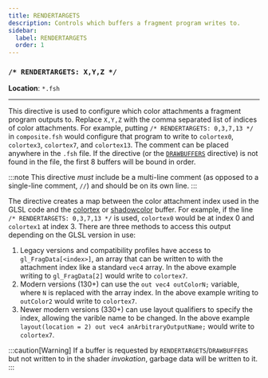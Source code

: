 ```yaml
---
title: RENDERTARGETS
description: Controls which buffers a fragment program writes to.
sidebar:
  label: RENDERTARGETS
  order: 1
---
```


### `/* RENDERTARGETS: X,Y,Z */`

**Location**: `*.fsh`

---

This directive is used to configure which color attachments a fragment program outputs to. Replace `X,Y,Z` with the comma separated list of indices of color attachments. For example, putting `/* RENDERTARGETS: 0,3,7,13 */` in `composite.fsh` would configure that program to write to `colortex0`, `colortex3`, `colortex7`, and `colortex13`. The comment can be placed anywhere in the `.fsh` file. If the directive (or the [`DRAWBUFFERS`](/current/reference/constants/drawbuffers) directive) is not found in the file, the first 8 buffers will be bound in order.

:::note
This directive *must* include be a multi-line comment (as opposed to a single-line comment, `//`) and should be on its own line.
:::

The directive creates a map between the color attachment index used in the GLSL code and the [colortex](/current/reference/buffers/colortex) or [shadowcolor](/current/reference/buffers/shadowcolor) buffer. For example, if the line `/* RENDERTARGETS: 0,3,7,13 */` is used, `colortex0` would be at index 0 and `colortex1` at index 3. There are three methods to access this output depending on the GLSL version in use:

1. Legacy versions and compatibility profiles have access to `gl_FragData[<index>]`, an array that can be written to with the attachment index like a standard `vec4` array. In the above example writing to `gl_FragData[2]` would write to `colortex7`.
2. Modern versions (130+) can use the `out vec4 outColorN;` variable, where `N` is replaced with the array index. In the above example writing to `outColor2` would write to `colortex7`.
3. Newer modern versions (330+) can use layout qualifiers to specify the index, allowing the varible name to be changed. In the above example `layout(location = 2) out vec4 anArbitraryOutputName;` would write to `colortex7`.

:::caution[Warning]
If a buffer is requested by `RENDERTARGETS`/`DRAWBUFFERS` but not written to in the shader *invokation*, garbage data will be written to it.
:::

